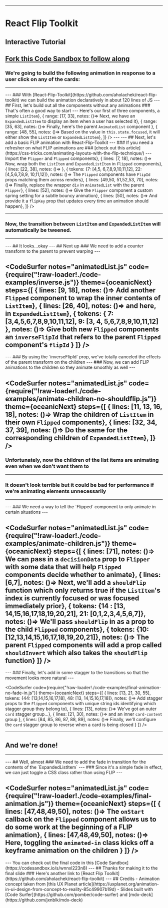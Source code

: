 



<Head>
  <title>React Flip Toolkit Tutorial</title>
</Head>

___

# React Flip Toolkit
## Interactive Tutorial
<a href="https://codesandbox.io/s/lr92x011nm">Fork this Code Sandbox to follow along</a>
---
### We're going to build the following animation in response to a user click on any of the cards:
---
<FinalAnimation />
---
### With [React-Flip-Toolkit](https://github.com/aholachek/react-flip-toolkit) we can build the animation declaratively in about 120 lines of JS
---
## First, let's build out all the components without any animations
### That's often a good way to start
---
<CodeSurfer
  notes="animatedList.js"
  code={require("!raw-loader!./code-examples/no-animation.js")}
  theme={oceanicNext}
  steps={[
    { range: [4, 15], notes: ()=> <span> Here's our first of three components, a simple <code>ListItem</code></span>},
    { range: [17, 33], notes: ()=> <span> Next, we have an <code>ExpandedListItem</code> to display an item when a user has selected it</span>},
    { range: [35, 63], notes: ()=> <span> Finally, here's the parent <code>AnimatedList</code> component </span>},
    { range: [48, 55], notes: ()=> <span> Based on the value in <code>this.state.focused</code>, it will either show the <code>ListItem</code> or <code>ExpandedListItem</code></span>},
  ]}
/>
---
<NoAnimation />
---
## Next, let's add a basic FLIP animation with React-Flip-Toolkit
---
### If you need a refresher on what FLIP animations are
### [check out this article](https://css-tricks.com/animating-layouts-with-the-flip-technique/)
---
<CodeSurfer
  notes="Adding basic FLIP to animatedList.js"
  code={require("!raw-loader!./code-examples/basic-animation.js")}
  theme={oceanicNext}
  steps={[
    { lines: [2], notes: ()=> <span>Import the <code>Flipper</code> and <code>Flipped</code> components</span>},
    { lines: [7, 18], notes: ()=> <span>Now, wrap both the <code>ListItem</code> and <code>ExpandedListItem</code> in <code>Flipped</code> components</span>},
    { lines: [22, 38], notes: ()=> <span></span>},
    { tokens: {7: [4,5, 6,7,8,9,10,11,12], 22: [4,5,6,7,8,9, 10,11,12]}, notes: ()=> <span> The <code>Flipped</code> components have <code>FlipId</code> props matching them across renders</span>},
    { lines: [49,50, 51,52,53, 70], notes: ()=> <span> Finally, replace the wrapper <code>div</code> in <code>AnimatedList</code> with the parent <code>Flipper</code></span>},
    { lines: [52], notes: ()=> <span> Give the <code>Flipper</code> component a custom spring setting for a subtle bouncy animation</span>},
   { lines: [50], notes: ()=> <span> And provide it a <code>flipKey</code> prop that updates every time an animation should happen</span>},
  ]}
/>

---
### Now, the transition between `ListItem` and `ExpandedListItem` will automatically be tweened.
---
<BasicAnimation />
---
## It looks...okay
---
## Next up
### We need to add a counter transform to the parent to prevent warping
---

<CodeSurfer
  notes="animatedList.js"
  code={require("!raw-loader!./code-examples/inverse.js")}
  theme={oceanicNext}
  steps={[
    { lines: [9, 18], notes: ()=> <span> Add another <code>Flipped</code> component to wrap the inner contents of <code>ListItem</code></span>},
    { lines: [26, 40], notes: ()=> <span> and here, in <code>ExpandedListItem</code></span>},
    { tokens: { 7: [3,4,5,6,7,8,9,10,11,12], 9: [3, 4, 5,6,7,8,9,10,11,12] }, notes: ()=> <span> Give both new <code>Flipped</code> components an <code>inverseFlipId</code> that refers to the parent <code>Flipped</code> component's <code>flipId</code></span> }
  ]}
/>
---
<InverseAnimation />
---
### By using the `inverseFlipId` prop, we've totally canceled the effects of the parent transform on the children
---
### Now, we can add FLIP animations to the children so they animate smoothly as well
---

<CodeSurfer
  notes="animatedList.js"
  code={require("!raw-loader!./code-examples/animate-children-no-shouldflip.js")}
  theme={oceanicNext}
  steps={[
    { lines: [11, 13, 16, 18], notes: ()=> <span> Wrap the children of <code>ListItem</code> in their own <code>Flipped</code> components</span>},
    { lines: [32, 34, 37, 39], notes: ()=> <span> Do the same for the corresponding children of <code>ExpandedListItem</code></span>},
  ]}
/>
---
### Unfortunately, now the children of the list items are animating even when we don't want them to
---
### It doesn't look terrible but it could be bad for performance if we're animating elements unnecessarily
---
<AnimateChildrenNoShouldFlip />
---
### We need a way to tell the `Flipped` component to only animate in certain situations
---

<CodeSurfer
  notes="animatedList.js"
  code={require("!raw-loader!./code-examples/animate-children.js")}
  theme={oceanicNext}
  steps={[
    { lines: [71], notes: ()=> <span> We can pass in a <code>decisionData</code> prop to <code>Flipper</code> with some data that will help <code>Flipped</code> components decide whether to animate</span>},
  { lines: [6,7], notes: ()=> <span> Next, we'll add a <code>shouldFlip</code> function which only returns true if the <code>ListItem</code>'s index is currently focused or was focused immediately prior</span>},
   { tokens: {14 : [13, 14,15,16,17,18,19,20,21], 21: [0,1,2,3,4,5,6,7]}, notes: ()=> <span> We'll pass <code>shouldFlip</code> in as a prop to the child <code>Flipped</code> components</span>},
    { tokens: {10: [12,13,14,15,16,17,18,19,20,21]}, notes: ()=> <span> The parent <code>Flipped</code> components will add a prop called <code>shouldInvert</code> which also takes the <code>shouldFlip</code> function</span>}
  ]}
/>
---
<AnimateChildren />
---
### Finally, let's add in some stagger to the transitions so that the movement looks more natural
---

<CodeSurfer
  code={require("!raw-loader!./code-examples/final-animation-no-fade-in.js")}
  theme={oceanicNext}
  steps={[
    { lines: [13, 21, 30, 55], tokens: {44: [13,14,15,16,17,18], 48: [13, 14,15,16,17,18]}, notes: ()=> <span> Add stagger props to the <code>Flipped</code> components with unique string ids identifying which stagger group they belong to</span>},
    { lines: [13], notes: ()=> <span> We've got an outer <code>card</code> stagger group...</span>},
    { lines: [21, 30], notes: ()=> <span> and an inner <code>card-content</code> group</span> },
    { lines: [84, 85, 86, 87, 88, 89], notes: ()=> <span> Finally, we'll configure the <code>card</code> stagger group to reverse when a card is being closed</span> }
  ]}
/>

---
## And we're done!
---
<FinalAnimationNoFadeIn/>
---
## Well, almost
### We need to add the fade in transition for the contents of the `ExpandedListItem`
---
### Since it's a simple fade in effect, we can just toggle a CSS class rather than using FLIP
---

<CodeSurfer
  notes="animatedList.js"
  code={require("!raw-loader!./code-examples/final-animation.js")}
  theme={oceanicNext}
  steps={[
    { lines: [47,48,49,50], notes: ()=> <span> The <code>onStart</code> callback on the <code>Flipped</code> component allows us to do some work at the beginning of a FLIP animation</span>},
    { lines: [47,48,49,50], notes: ()=> <span> Here, toggling the <code>animated-in</code> class kicks off a keyframe animation on the children</span> }
  ]}
/>
---
<FinalAnimation/>
---
 You can check out the final code in this [Code Sandbox](https://codesandbox.io/s/wnnxl223n8)
---
## Thanks for making it to the final slide
### Here's another link to [React Flip Toolkit](https://github.com/aholachek/react-flip-toolkit)
---
## Credits
- Animation concept taken from [this UX Planet article](https://uxplanet.org/animation-in-ui-design-from-concept-to-reality-85c49907b19d)
- Slides built with [Code Surfer](https://github.com/pomber/code-surfer) and [mdx-deck](https://github.com/jxnblk/mdx-deck)

